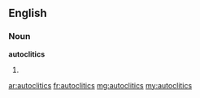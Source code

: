 ==English==

===Noun===
'''autoclitics'''

# {{plural of|[[autoclitic]]}}

[[ar:autoclitics]]
[[fr:autoclitics]]
[[mg:autoclitics]]
[[my:autoclitics]]